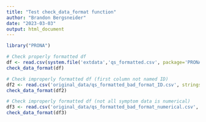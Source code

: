 ```yaml
---
title: "Test check_data_format function"
author: "Brandon Bergsneider"
date: "2023-03-03"
output: html_document
---
```


```r
library("PRONA")
```

```r
# Check properly formatted df
df <- read.csv(system.file('extdata','qs_formatted.csv', package='PRONA'), stringsAsFactors = FALSE)
check_data_format(df)
```

```r
# Check improperly formatted df (first column not named ID)
df2 <- read.csv('original_data/qs_formatted_bad_format_ID.csv', stringsAsFactors = FALSE)
check_data_format(df2)
```

```r
# Check improperly formatted df (not all symptom data is numerical)
df3 <- read.csv('original_data/qs_formatted_bad_format_numerical.csv', stringsAsFactors = FALSE)
check_data_format(df3)
```


